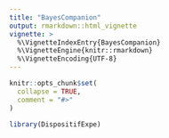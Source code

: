 ```yaml
---
title: "BayesCompanion"
output: rmarkdown::html_vignette
vignette: >
  %\VignetteIndexEntry{BayesCompanion}
  %\VignetteEngine{knitr::rmarkdown}
  %\VignetteEncoding{UTF-8}
---
```


```r
knitr::opts_chunk$set(
  collapse = TRUE,
  comment = "#>"
)
```

```r
library(DispositifExpe)
```
